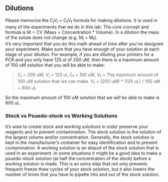 ## Dilutions {#dilutions}

  Please memorize the C~i~V~i~ = C~f~V~f~ formula for making dilutions.  It is used in many of the experiments that we do in this lab.  The core concept and formula is M = CV (Mass = Concentration * Volume).  In a dilution the mass of the solute does not change (e.g. M~i~ = M~f~).  
  It's very important that you do this math ahead of time after you've designed your experiment.  Make sure that you have enough of your solution at each stage of your dilution.  For example, if you are diluting your primers for a PCR and you only have 125 ul of 200 uM, then there is a maximum amount of 100 uM solution that you will be able to make:

> C~i~ = 200 uM, V~i~ = 125 ul, C~f~ = 100 uM, V~f~ = The maximum amount of 100 uM solution that we can make.
V~f~ = (200 uM) * (125 uL) / 100 uM = 600 uL

So the maximum amount of 100 uM solution that we will be able to make is 600 uL.
  
### Stock vs Psuedo-stock vs Working Solutions {#reagent_scheme}
 
It's wise to create stock and working solutions in order preserve your reagents and to prevent contamination.  The stock solution is the solution of the largest volume and/or concentration.  Generally, the stock solution is kept in the manufacturer's container for easy identification and to prevent contamination.  A working solution is an aliquot of the stock solution that is used in an experiment.  In some situations it might be a good idea to make a psuedo-stock solution (at half the concentration of the stock) before a working solution is made.  This is an extra step that not only prevents frequent freeze thaw cycles of your stock solution, but it also lowers the number of times that you have to pipette into and out of the stock solution.

